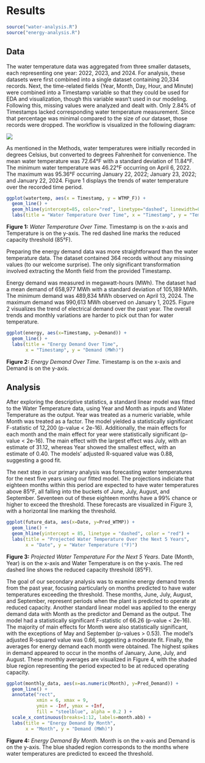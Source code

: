 # Results

```r
source("water-analysis.R")
source("energy-analysis.R")
```

## Data

The water temperature data was aggregated from three smaller datasets, each representing one year: 2022, 2023, and 2024. For analysis, these datasets were first combined into a single dataset containing 20,334 records. Next, the time-related fields (Year, Month, Day, Hour, and Minute) were combined into a Timestamp variable so that they could be used for EDA and visualization, though this variable wasn't used in our modeling. Following this, missing values were analyzed and dealt with. Only 2.84% of Timestamps lacked corresponding water temperature measurement. Since that percentage was minimal compared to the size of our dataset, those records were dropped. The workflow is visualized in the following diagram:

![](images/Water-data-workflow.png){fig-align="center"}

As mentioned in the Methods, water temperatures were initially recorded in degrees Celsius, but converted to degrees Fahrenheit for convenience. The mean water temperature was 72.64°F with a standard deviation of 11.84°F. The minimum water temperature was 46.22°F occurring on April 6, 2022. The maximum was 95.36°F occurring January 22, 2022; January 23, 2022; and January 22, 2024. Figure 1 displays the trends of water temperature over the recorded time period.

```r
ggplot(watertemp, aes(x = Timestamp, y = WTMP_F)) +
  geom_line() +
  geom_hline(yintercept=85, color="red", linetype="dashed", linewidth=0.5) +
  labs(title = "Water Temperature Over Time", x = "Timestamp", y = "Temperature (°F)")
```

| **Figure 1:** *Water Temperature Over Time.* Timestamp is on the x-axis and Temperature is on the y-axis. The red dashed line marks the reduced capacity threshold (85°F).

Preparing the energy demand data was more straightforward than the water temperature data. The dataset contained 364 records without any missing values (to our welcome surprise). The only significant transformation involved extracting the Month field from the provided Timestamp.

Energy demand was measured in megawatt-hours (MWh). The dataset had a mean demand of 658,977 MWh with a standard deviation of 105,189 MWh. The minimum demand was 489,834 MWh observed on April 13, 2024. The maximum demand was 990,613 MWh observed on January 1, 2025. Figure 2 visualizes the trend of electrical demand over the past year. The overall trends and monthly variations are harder to pick out than for water temperature.

```r
ggplot(energy, aes(x=Timestamp, y=Demand)) +
  geom_line() +
  labs(title = "Energy Demand Over Time",
       x = "Timestamp", y = "Demand (MWh)")
```

| **Figure 2:** *Energy Demand Over Time.* Timestamp is on the x-axis and Demand is on the y-axis.

## Analysis

After exploring the descriptive statistics, a standard linear model was fitted to the Water Temperature data, using Year and Month as inputs and Water Temperature as the output. Year was treated as a numeric variable, while Month was treated as a factor. The model yielded a statistically significant F-statistic of 12,200 (p-value \< 2e-16). Additionally, the main effects for each month and the main effect for year were statistically significant (p-value \< 2e-16). The main effect with the largest effect was July, with an estimate of 31.12, whereas Year showed the smallest effect, with an estimate of 0.40. The models' adjusted R-squared value was 0.88, suggesting a good fit.

The next step in our primary analysis was forecasting water temperatures for the next five years using our fitted model. The projections indiciate that eighteen months within this period are expected to have water temperatures above 85°F, all falling into the buckets of June, July, August, and September. Seventeen out of these eighteen months have a 99% chance or higher to exceed the threshold. These forecasts are visualized in Figure 3, with a horizontal line marking the threshold.

```r
ggplot(future_data, aes(x=Date, y=Pred_WTMP)) +
  geom_line() +
  geom_hline(yintercept = 85, linetype = "dashed", color = "red") +
  labs(title = "Projected Water Temperature Over the Next 5 Years",
       x = "Date", y = "Water Temperature (°F)")
```

| **Figure 3:** *Projected Water Temperature For the Next 5 Years*. Date (Month, Year) is on the x-axis and Water Temperature is on the y-axis. The red dashed line shows the reduced capacity threshold (85°F).

The goal of our secondary analysis was to examine energy demand trends from the past year, focusing particularly on months predicted to have water temperatures exceeding the threshold. These months, June, July, August, and September, represent periods when the plant is predicted to operate at reduced capacity. Another standard linear model was applied to the energy demand data with Month as the predictor and Demand as the output. The model had a statistically significant F-statistic of 66.26 (p-value \< 2e-16). The majority of main effects for Month were also statistically significant, with the exceptions of May and September (p-values \> 0.53). The model's adjusted R-squared value was 0.66, suggesting a moderate fit. Finally, the averages for energy demand each month were obtained. The highest spikes in demand appeared to occur in the months of January, June, July, and August. These monthly averages are visualized in Figure 4, with the shaded blue region representing the period expected to be at reduced operating capacity.

```r
ggplot(monthly_data, aes(x=as.numeric(Month), y=Pred_Demand)) +
  geom_line() +
  annotate("rect",
           xmin = 6, xmax = 9,
           ymin = -Inf, ymax = +Inf,
           fill = "steelblue", alpha = 0.2 ) +
  scale_x_continuous(breaks=1:12, labels=month.abb) +
  labs(title = "Energy Demand By Month",
       x = "Month", y = "Demand (MWh)")
```

| **Figure 4:** *Energy Demand By Month.* Month is on the x-axis and Demand is on the y-axis. The blue shaded region corresponds to the months where water temperatures are predicted to exceed the threshold.
